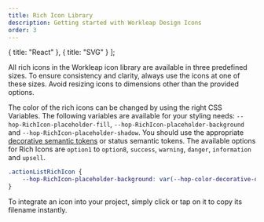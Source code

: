 ```yaml
---
title: Rich Icon Library
description: Getting started with Workleap Design Icons
order: 3
---
```


  { title: "React" },
  { title: "SVG" }
];

All rich icons in the Workleap icon library are available in three predefined sizes. To ensure consistency and clarity, always use the icons at one of these sizes. Avoid resizing icons to dimensions other than the provided options.

The color of the rich icons can be changed by using the right CSS Variables.
The following variables are available for your styling needs: `--hop-RichIcon-placeholder-fill`, `--hop-RichIcon-placeholder-background` and `--hop-RichIcon-placeholder-shadow`. You should use the appropriate [decorative semantic tokens](/tokens/semantic/color#decorative) or status semantic tokens. The available options for Rich Icons are `option1` to `option8`, `success`, `warning`, `danger`, `information` and `upsell`.

```css
.actionListRichIcon {
    --hop-RichIcon-placeholder-background: var(--hop-color-decorative-option1);
}
```

To integrate an icon into your project, simply click or tap on it to copy its filename instantly.

<Switcher type="svg" iconType="richIcon" />
